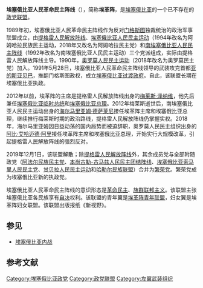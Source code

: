 {{noteTA
|1=zh-cn:埃塞俄比亚; zh-hk:埃塞俄比亞; zh-mo:埃塞俄比亞; zh-tw:衣索比亞;
|2=zh-cn:埃革阵; zh-hk:埃革陣; zh-tw:衣革陣
}}
{{Infobox political party
| name = 衣索比亞人民革命民主陣線
|原文名=የኢትዮጵያ ሕዝቦች አብዮታዊ ዲሞክራሲያዊ ግንባር<br>ye’ītiyop’iya ḥizibochi ābiyotawī dīmokirasīyawī ginibari
| logo = EPRDFsymbol.PNG
| colorcode = #FC1503
| foundation = 1989年初
| dissolution = {{end date|2019|12|1|df=y}}
| successor = [[繁荣党|繁荣党]]
| headquarters = [[亚的斯亚贝巴|亚的斯亚贝巴]]
| newspaper = 《新视野》
| youth_wing = {{tsl|en|EPRDF Youth League|埃革阵青年联盟}}
| 妇女组织= 埃革阵妇女联盟
| membership_year = 2011年
| membership = 6000000{{citation needed|date=November 2015}}
| ideology = {{nowrap|1991年－2012年：<br>[[革命民主|革命民主]]<br>{{tsl|en|Ethnic federalism|族群联邦主义}}}}<ref>{{Cite web |url= https://pdfs.semanticscholar.org/f26c/13e0b5960111b2b48513d0fba72aa8b27895.pdf |title= Alem Habtu, "Ethnic Federalism in Ethiopia: Background, Present Conditions and Future Prospects" |accessdate= 2020-04-16 |archive-date= 2019-03-08 |archive-url= https://web.archive.org/web/20190308114716/http://pdfs.semanticscholar.org/f26c/13e0b5960111b2b48513d0fba72aa8b27895.pdf |dead-url= no }}</ref><br>1989年－1991年：<br>[[社会主义|社会主义]]<br>[[马克思主义|马克思主义]]
| position = 1991年－2012年：<br>[[中間偏左|中間偏左]]至[[左翼|左翼]]<br>1988年－1991年：<br>[[极左翼|极左翼]]
| colours = {{color box|#FC1503|border=darkgray}} [[红色|红色]]
| country = 埃塞俄比亚
| footnotes = 
}}
'''埃塞俄比亚人民革命民主阵线'''（{{lang-am|የኢትዮጵያ ሕዝቦች አብዮታዊ ዲሞክራሲያዊ ግንባር|ye’ītiyop’iya ḥizibochi ābiyotawī dīmokirasīyawī ginibari}}），简称'''埃革阵'''，是[[埃塞俄比亚|埃塞俄比亚]]的一个已不存在的[[政党联盟|政党联盟]]。

1989年初，埃塞俄比亚人民革命民主阵线作为反对[[门格斯图|门格斯图]]独裁统治的政治军事联盟成立，由[[提格雷人民解放阵线|提格雷人民解放阵线]]、[[阿姆哈拉民主党|埃塞俄比亚人民民主运动]]（1994年改名为阿姆哈拉民族民主运动，2018年又改名为阿姆哈拉民主党）和[[南埃塞俄比亚人民民主运动|南埃塞俄比亚人民民主阵线]]（1992年改名为南埃塞俄比亚人民民主运动）三个党派组成，实际由提格雷人民解放阵线主导。1990年，[[奥罗莫民主党|奥罗莫人民民主运动]]（2018年改名为奥罗莫民主党）加入。1991年5月28日，埃塞俄比亚人民革命民主阵线领导的武装攻克首都[[亚的斯亚贝巴|亚的斯亚贝巴]]，推翻门格斯图政权，成立[[埃塞俄比亚过渡政府|埃塞俄比亚过渡政府]]。自此，该联盟长期在埃塞俄比亚执政。

2012年以前，埃革阵的主席是提格雷人民解放阵线出身的[[梅莱斯·泽纳维|梅莱斯·泽纳维]]，他先后兼任[[埃塞俄比亚总统|埃塞俄比亚临时总统]]和[[埃塞俄比亚总理|埃塞俄比亚总理]]。2012年梅莱斯逝世后，南埃塞俄比亚人民民主运动出身的[[海尔马里亚姆·德萨莱尼|海尔马里亚姆·德萨莱尼]]接任埃革阵主席和埃塞俄比亚总理，继续推行梅莱斯时期的政治路线，提格雷人民解放阵线仍掌握实权。2018年，海尔马里亚姆因日益动荡的国内局势而被迫辞职，奥罗莫人民民主组织出身的[[阿比·艾哈迈德·阿里|阿比·艾哈迈德·阿里]]接任埃革阵主席和埃塞俄比亚总理，开始实行大规模改革，引起提格雷人民解放阵线的强烈反对。

2019年12月1日，该联盟解散；除[[提格雷人民解放阵线|提格雷人民解放阵线]]外，其余成员党与全部附随政党（[[阿法尔民族民主党|阿法尔民族民主党]]、[[本尚古勒-古马兹人民民主团结阵线|本尚古勒-古马兹人民民主团结阵线]]、[[埃塞俄比亚索马里人民民主党|埃塞俄比亚索马里人民民主党]]、[[甘贝拉人民民主运动|甘贝拉人民民主运动]]和[[哈勒尔民族联盟|哈勒尔民族联盟]]）合并为[[繁荣党|繁荣党]]。繁荣党成为埃塞俄比亚新的执政党。

埃塞俄比亚人民革命民主阵线的意识形态是[[革命民主|革命民主]]、[[族群联邦主义|族群联邦主义]]。该联盟主张埃塞俄比亚各民族享有[[人民自決|自决]]权利。该联盟的青年翼是[[埃革阵青年联盟|埃革阵青年联盟]]，妇女翼是埃革阵妇女联盟。该联盟出版报纸《新视野》。

==参见==
*[[埃塞俄比亚内战|埃塞俄比亚内战]]

==参考文献==
{{reflist}}

[[Category:埃塞俄比亚政党|Category:埃塞俄比亚政党]]
[[Category:政党联盟|Category:政党联盟]]
[[Category:左翼武装组织|Category:左翼武装组织]]